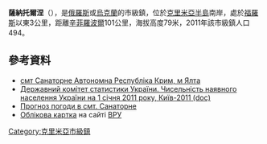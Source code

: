 {{No footnotes|time=2015-09-16T15:21:58+00:00}}
'''薩納托爾涅'''（{{lang-ru|Санаторное}}），是[[俄羅斯|俄羅斯]]或[[烏克蘭|烏克蘭]]的市級鎮，位於[[克里米亞半島|克里米亞半島]]南岸，處於[[福羅斯|福羅斯]]以東3公里，距離[[辛菲羅波爾|辛菲羅波爾]]101公里，海拔高度79米，2011年該市級鎮人口494。

==參考資料==
*[http://gska2.rada.gov.ua/pls/z7502/A005?rdat1=21.02.2009&rf7571=1321 смт Санаторне Автономна Республіка Крим, м Ялта]{{dead link|date=2018年4月 |bot=InternetArchiveBot |fix-attempted=yes }}
*[https://web.archive.org/web/20121010205321/http://stat6.stat.lviv.ua/PXWEB2007/ukr/publ/2011/chnas.zip Державний комітет статистики України. Чисельність наявного населення України на 1 січня 2011 року, Київ-2011 (doc)]
*[http://weather.in.ua/ua/krym/23271 Прогноз погоди в смт. Санаторне] {{Wayback|url=http://weather.in.ua/ua/krym/23271 |date=20111219130052 }}
* [https://web.archive.org/web/20140808032653/http://w1.c1.rada.gov.ua/pls/z7502/A005?rdat1=03.08.2011&rf7571=1321 Облікова картка] на сайті [[ВРУ|ВРУ]]

{{coord|44|23|54|N|33|48|47|E|scale:30000|display=title}}

{{DEFAULTSORT:Санаторне}}
[[Category:克里米亞市級鎮|Category:克里米亞市級鎮]]


{{Crimea-geo-stub}}